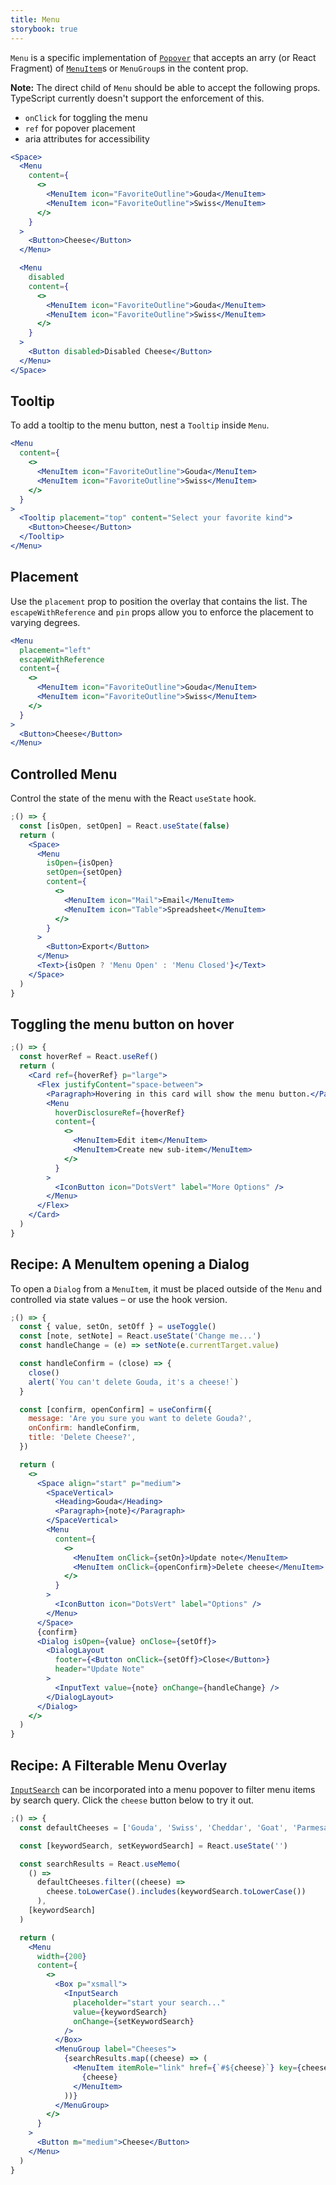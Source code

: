 ```yaml
---
title: Menu
storybook: true
---
```


`Menu` is a specific implementation of [`Popover`](popover) that accepts an arry
(or React Fragment) of [`MenuItem`](menuitem)s or `MenuGroup`s in the content prop.

**Note:** The direct child of `Menu` should be able to accept the following props. TypeScript currently doesn't support the enforcement of this.

- `onClick` for toggling the menu
- `ref` for popover placement
- aria attributes for accessibility

```jsx
<Space>
  <Menu
    content={
      <>
        <MenuItem icon="FavoriteOutline">Gouda</MenuItem>
        <MenuItem icon="FavoriteOutline">Swiss</MenuItem>
      </>
    }
  >
    <Button>Cheese</Button>
  </Menu>

  <Menu
    disabled
    content={
      <>
        <MenuItem icon="FavoriteOutline">Gouda</MenuItem>
        <MenuItem icon="FavoriteOutline">Swiss</MenuItem>
      </>
    }
  >
    <Button disabled>Disabled Cheese</Button>
  </Menu>
</Space>
```

## Tooltip

To add a tooltip to the menu button, nest a `Tooltip` inside `Menu`.

```jsx
<Menu
  content={
    <>
      <MenuItem icon="FavoriteOutline">Gouda</MenuItem>
      <MenuItem icon="FavoriteOutline">Swiss</MenuItem>
    </>
  }
>
  <Tooltip placement="top" content="Select your favorite kind">
    <Button>Cheese</Button>
  </Tooltip>
</Menu>
```

## Placement

Use the `placement` prop to position the overlay that contains the list.
The `escapeWithReference` and `pin` props allow you to enforce the placement to varying degrees.

```jsx
<Menu
  placement="left"
  escapeWithReference
  content={
    <>
      <MenuItem icon="FavoriteOutline">Gouda</MenuItem>
      <MenuItem icon="FavoriteOutline">Swiss</MenuItem>
    </>
  }
>
  <Button>Cheese</Button>
</Menu>
```

## Controlled Menu

Control the state of the menu with the React `useState` hook.

```jsx
;() => {
  const [isOpen, setOpen] = React.useState(false)
  return (
    <Space>
      <Menu
        isOpen={isOpen}
        setOpen={setOpen}
        content={
          <>
            <MenuItem icon="Mail">Email</MenuItem>
            <MenuItem icon="Table">Spreadsheet</MenuItem>
          </>
        }
      >
        <Button>Export</Button>
      </Menu>
      <Text>{isOpen ? 'Menu Open' : 'Menu Closed'}</Text>
    </Space>
  )
}
```

## Toggling the menu button on hover

```jsx
;() => {
  const hoverRef = React.useRef()
  return (
    <Card ref={hoverRef} p="large">
      <Flex justifyContent="space-between">
        <Paragraph>Hovering in this card will show the menu button.</Paragraph>
        <Menu
          hoverDisclosureRef={hoverRef}
          content={
            <>
              <MenuItem>Edit item</MenuItem>
              <MenuItem>Create new sub-item</MenuItem>
            </>
          }
        >
          <IconButton icon="DotsVert" label="More Options" />
        </Menu>
      </Flex>
    </Card>
  )
}
```

## Recipe: A MenuItem opening a Dialog

To open a `Dialog` from a `MenuItem`, it must be placed outside of the `Menu` and
controlled via state values – or use the hook version.

```jsx
;() => {
  const { value, setOn, setOff } = useToggle()
  const [note, setNote] = React.useState('Change me...')
  const handleChange = (e) => setNote(e.currentTarget.value)

  const handleConfirm = (close) => {
    close()
    alert(`You can't delete Gouda, it's a cheese!`)
  }

  const [confirm, openConfirm] = useConfirm({
    message: 'Are you sure you want to delete Gouda?',
    onConfirm: handleConfirm,
    title: 'Delete Cheese?',
  })

  return (
    <>
      <Space align="start" p="medium">
        <SpaceVertical>
          <Heading>Gouda</Heading>
          <Paragraph>{note}</Paragraph>
        </SpaceVertical>
        <Menu
          content={
            <>
              <MenuItem onClick={setOn}>Update note</MenuItem>
              <MenuItem onClick={openConfirm}>Delete cheese</MenuItem>
            </>
          }
        >
          <IconButton icon="DotsVert" label="Options" />
        </Menu>
      </Space>
      {confirm}
      <Dialog isOpen={value} onClose={setOff}>
        <DialogLayout
          footer={<Button onClick={setOff}>Close</Button>}
          header="Update Note"
        >
          <InputText value={note} onChange={handleChange} />
        </DialogLayout>
      </Dialog>
    </>
  )
}
```

## Recipe: A Filterable Menu Overlay

[`InputSearch`](/forms/input-search) can be incorporated into a menu popover to filter menu items by search query. Click the `cheese` button below to try it out.

```jsx
;() => {
  const defaultCheeses = ['Gouda', 'Swiss', 'Cheddar', 'Goat', 'Parmesan']

  const [keywordSearch, setKeywordSearch] = React.useState('')

  const searchResults = React.useMemo(
    () =>
      defaultCheeses.filter((cheese) =>
        cheese.toLowerCase().includes(keywordSearch.toLowerCase())
      ),
    [keywordSearch]
  )

  return (
    <Menu
      width={200}
      content={
        <>
          <Box p="xsmall">
            <InputSearch
              placeholder="start your search..."
              value={keywordSearch}
              onChange={setKeywordSearch}
            />
          </Box>
          <MenuGroup label="Cheeses">
            {searchResults.map((cheese) => (
              <MenuItem itemRole="link" href={`#${cheese}`} key={cheese}>
                {cheese}
              </MenuItem>
            ))}
          </MenuGroup>
        </>
      }
    >
      <Button m="medium">Cheese</Button>
    </Menu>
  )
}
```
